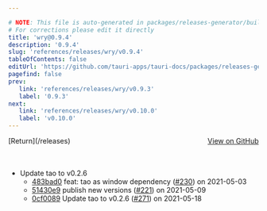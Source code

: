 ```yaml
---

# NOTE: This file is auto-generated in packages/releases-generator/build.ts
# For corrections please edit it directly
title: 'wry@0.9.4'
description: '0.9.4'
slug: 'references/releases/wry/v0.9.4'
tableOfContents: false
editUrl: 'https://github.com/tauri-apps/tauri-docs/packages/releases-generator/build.ts'
pagefind: false
prev:
   link: 'references/releases/wry/v0.9.3'
   label: '0.9.3'
next:
   link: 'references/releases/wry/v0.10.0'
   label: 'v0.10.0'
---
```


			

<ReleaseSidebar slug="references/releases/wry"  packageName="wry" />

<div style="margin-bottom:3rem; display: flex; justify-content: space-between; align-items: center"><span>[Return](/releases)</span><span><a href="https://github.com/tauri-apps/wry/releases/tag/wry-v0.9.4">View on GitHub</a></span></div>

- Update tao to v0.2.6
  - [483bad0](https://github.com/tauri-apps/wry/commit/483bad0fc7e7564500f7183547c15604fa387258) feat: tao as window dependency ([#230](https://github.com/tauri-apps/wry/pull/230)) on 2021-05-03
  - [51430e9](https://github.com/tauri-apps/wry/commit/51430e97dfb6589c5ff71e5078438be67293d044) publish new versions ([#221](https://github.com/tauri-apps/wry/pull/221)) on 2021-05-09
  - [0cf0089](https://github.com/tauri-apps/wry/commit/0cf0089b6d49aa9e1a8c791ec8883fce48a0dfd1) Update tao to v0.2.6 ([#271](https://github.com/tauri-apps/wry/pull/271)) on 2021-05-18

